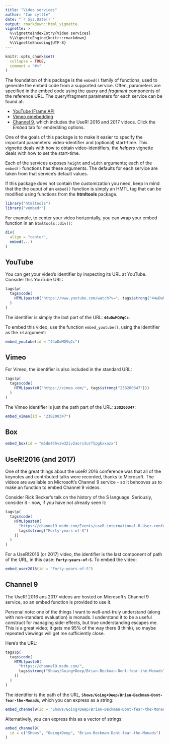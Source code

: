 ```yaml
---
title: "Video services"
author: "Ian Lyttle"
date: "`r Sys.Date()`"
output: rmarkdown::html_vignette
vignette: >
  %\VignetteIndexEntry{Video services}
  %\VignetteEngine{knitr::rmarkdown}
  %\VignetteEncoding{UTF-8}
---
```


```r
knitr::opts_chunk$set(
  collapse = TRUE,
  comment = "#>"
)
```

The foundation of this package is the `embed()` family of functions, used to generate the embed code from a supported service. Often, parameters are specified in the embed code using the *query* and *fragment* components of the reference URL. The query/fragment parameters for each service can be found at:

- [YouTube IFrame API](https://developers.google.com/youtube/player_parameters)
- [Vimeo emebedding](https://developer.vimeo.com/player/embedding)
- [Channel 9](https://channel9.msdn.com/Events/useR-international-R-User-conference/useR2016/Forty-years-of-S), which includes the UseR! 2016 and 2017 videos. Click the *Embed* tab for emdedding options.

One of the goals of this package is to make it easier to specify the important parameters: video-identifier and (optional) start-time. This vignette deals with how to obtain video-identifiers, the *helpers* vignette deals with how to set the start-time.

Each of the services exposes `height` and `width` arguments; each of the `embed()` functions has these arguments. The defaults for each service are taken from that service's default values. 

If this package does not contain the customization you need, keep in mind that the the ouput of an `embed()` function is simply an HMTL tag that can be modified using functions from the **htmltools** package. 

```r
library("htmltools")
library("vembedr")
```

For example, to center your video horizontally, you can wrap your embed function in an `htmltools::div()`:

```R
div(
  align = "center",
  embed(...)
)
```

## YouTube

You can get your video's identifier by inspecting its URL at YouTube. Consider this YouTube URL:

```r
tags$p(
  tags$code(
    HTML(paste0("https://www.youtube.com/watch?v=", tags$strong("44wDwMQVqCc")))
  )  
)
```

The identifier is simply the last part of the URL: **`44wDwMQVqCc`**. 

To embed this video, use the function `embed_youtube()`, using the identifier as the `id` argument:

```r
embed_youtube(id = "44wDwMQVqCc")
```

## Vimeo

For Vimeo, the identifier is also included in the standard URL:

```r
tags$p(
  tags$code(
    HTML(paste0("https://vimeo.com/", tags$strong("238200347")))
  )  
)
```

The Vimeo identifier is just the path part of the URL: **`238200347`**:

```r
embed_vimeo(id = "238200347")
```

## Box

```r
embed_box(id = "m5do45hvzw32iv2aors3urf5pgkxxazx")
```

## UseR!2016 (and 2017)

One of the great things about the useR! 2016 conference was that all of the keynotes and contributed talks were recorded, thanks to Microsoft. The videos are available on Microsoft's Channel 9 service - so it behooves us to make an function to embed Channel 9 videos.

Consider Rick Becker's talk on the history of the S language. Seriously, consider it - now, if you have not already seen it:

```r
tags$p(
  tags$code(
    HTML(paste0(
      "https://channel9.msdn.com/Events/useR-international-R-User-conference/useR2016/",  
      tags$strong("Forty-years-of-S")
    ))
  )  
)
```

For a UseR!2016 (or 2017) video, the identifier is the last component of path of the URL, in this case: **`Forty-years-of-S`**. To embed the video:

```r
embed_user2016(id = "Forty-years-of-S")
```

## Channel 9

The UseR! 2016 ans 2017 videos are hosted on Microsoft's Channel 9 service, so an embed function is provided to use it.

Personal note: one of the things I want to well-and-truly understand (along with non-standard evaluation) is monads. I understand it to be a useful construct for managing side-effects, but true understanding escapes me. This is a great video; it gets me 95% of the way there (I think), so maybe repeated viewings will get me sufficiently close.

Here's the URL:

```r
tags$p(
  tags$code(
    HTML(paste0(
      "https://channel9.msdn.com/",  
      tags$strong("Shows/Going+Deep/Brian-Beckman-Dont-fear-the-Monads")
    ))
  )  
)
```

The identifier is the path of the URL, **`Shows/Going+Deep/Brian-Beckman-Dont-fear-the-Monads`**, which you can express as a string:

```r
embed_channel9(id = "Shows/Going+Deep/Brian-Beckman-Dont-fear-the-Monads")
```

Alternatively, you can express this as a vector of strings:

```r
embed_channel9(
  id = c("Shows", "Going+Deep", "Brian-Beckman-Dont-fear-the-Monads")
)
```
